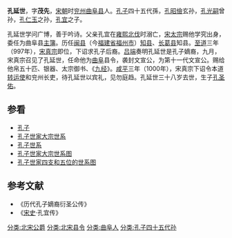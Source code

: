 '''孔延世'''{{BD|969年||1006年|}}，字'''茂先'''，[[宋朝|宋朝]]时[[兖州_(古代)|兖州]][[曲阜县|曲阜县]]人。[[孔子|孔子]]四十五代孫，[[孔昭儉|孔昭儉]]玄孙，[[孔光嗣|孔光嗣]]曾孙，[[孔仁玉|孔仁玉]]之孙，[[孔宜|孔宜]]之子。

孔延世学问广博，善于吟诗。父亲孔宜在[[雍熙北伐|雍熙北伐]]时溺亡，[[宋太宗|宋太宗]]赐他学究出身，委任为曲阜县[[主簿|主簿]]。历任[[闽县|闽县]]（今[[福建省|福建省]][[福州市|福州市]]）[[知县|知县]]、[[长葛县|长葛县]]知县。[[至道|至道]]三年（997年），[[宋真宗|宋真宗]]即位，下诏求孔子后裔。[[吕端|吕端]]奏明孔延世是孔子嫡裔，九月，宋真宗召见了孔延世，任命他为[[曲阜|曲阜]]县令，袭封文宣公，为第十一代文宣公。赐给他帛五十匹、银器、太宗御书、《[[九经|九经]]》。[[咸平|咸平]]三年（1000年），宋真宗下诏令本道[[转运使|转运使]]和兖州长吏，待孔延世以宾礼，见勿庭趋。孔延世三十八岁去世，生子[[孔圣佑|孔圣佑]]。

{{start box}}
{{s-before|[[孔宜|孔宜]]}}
{{s-title|[[北宋|北宋]][[文宣公|文宣公]]|997年—1006年之前}}
{{s-after|[[孔圣佑|孔圣佑]]}}
{{end box}}
==参看==
*[[孔子|孔子]]
*[[孔子世家大宗世系|孔子世家大宗世系]]
*[[孔子世系|孔子世系]]
*[[孔子世家大宗世系图|孔子世家大宗世系图]]
*[[孔子世家四支和五位的世系图|孔子世家四支和五位的世系图]]
==参考文献==
*《历代孔子嫡裔衍圣公传》
*《[[宋史|宋史]]·孔宜传》
{{reflist}}
{{衍圣公}}
[[分类:北宋公爵|分类:北宋公爵]]
[[分类:北宋县令|分类:北宋县令]]
[[分类:曲阜人|分类:曲阜人]]
[[分类:孔子四十五代孙|分类:孔子四十五代孙]]